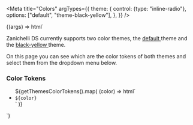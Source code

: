 
<Meta
  title="Colors"
  argTypes={{
    theme: {
      control: {type: "inline-radio"},
      options: ["default", "theme-black-yellow"],
    },
  }}
/>

<Canvas>
  <Story
    name="Colors"
    args={{theme: "default"}}
  >
    {(args) => html`
      <div class="themes-story ${args.theme}"">
        <p>
          Zanichelli DS currently supports two color themes, the
          <a
            target="_blank"
            href="https://app.abstract.com/projects/fd370780-e659-11e8-99dc-0d08537c5fde/branches/eac24e1a-798f-445d-b8c4-3812cd9adb9f/commits/latest/files/9f586aa0-bd5b-4c12-9541-aed2e98a7a9c/layers/7834C2AE-38FF-4FDD-8EAB-D3A1BFFF45CF?collectionId=1a973a75-0d81-49aa-b31f-f38f2e36879a&collectionLayerId=d55cc2c2-b660-4d0f-8c11-bfa3968b67cd"
          >
            default
          </a>
          theme and the
          <a
            target="_blank"
            href="https://app.abstract.com/projects/fd370780-e659-11e8-99dc-0d08537c5fde/branches/eac24e1a-798f-445d-b8c4-3812cd9adb9f/commits/latest/files/9f586aa0-bd5b-4c12-9541-aed2e98a7a9c/layers/4EF5FE71-9450-4CBA-811C-D72CC0203A8A?collectionId=1a973a75-0d81-49aa-b31f-f38f2e36879a&collectionLayerId=98c9877b-1058-4039-8619-26db7a27e2e3"
          >
            black-yellow
          </a>
          theme.
        </p>
        <p>
          On this page you can see which are the color tokens of both themes and select them from the dropdown menu
          below.
        </p>
        <h3>Color Tokens</h3>
        <ul class="theme-list">
          ${getThemesColorTokens().map(
            (color) => html`
              <li>
                <code>${color}</code>
                <span style="background-color: var(${color})"></span>
              </li>
            `
          )}
        </ul>
      </div>
    `}
  </Story>
</Canvas>
